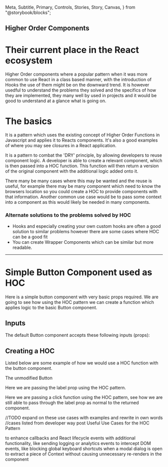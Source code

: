   Meta,
  Subtitle,
  Primary,
  Controls,
  Stories,
  Story,
  Canvas,
} from "@storybook/blocks";

<Meta of={HOCStories} />

## Higher Order Components

# Their current place in the React ecosystem

Higher Order components where a popular pattern when it was more common to use React in a class based manner, with the introduction of Hooks the use of them might be on the downward trend.
It is however usedful to understand the problems they solved and the specifics of how they are implemented, they many well by used in projects and it would be good to understand at a glance what is going on.

# The basics

It is a pattern which uses the existing concept of Higher Order Functions in Javascript and applies it to Reacts components.
It's also a good examples of where you may see closures in a React application.

It is a pattern to combat the 'DRY' principle, by allowing developers to reuse component logic.
A developer is able to create a relevant component, which is then passed into a HOC function.
This function will then return a version of the original component with the additional logic added onto it.

There many be many cases where this may be wanted and the reuse is useful, for example there may be many component which need to know the browsers location so you could create a HOC to provide components with that information.
Another common use case would be to pass some context into a component as this would likely be needed in many components.

### Alternate solutions to the problems solved by HOC

- Hooks and especially creating your own custom hooks are often a good solution to similar problems however there are some cases where HOC can be a good fit
- You can create Wrapper Components which can be similar but more readable.

---

# Simple Button Component used as HOC

Here is a simple button component with very basic props required.
We are going to see how using the HOC pattern we can create a function which applies logic to the basic Button component.

<Primary />

## Inputs

The default Button component accepts these following inputs (props):

<Controls />

## Creating a HOC

Listed below are some example of how we would use a HOC function with the button component.

The unmodified Button

<Canvas of={HOCStories.DefaultButton} />

Here we are passing the label prop using the HOC pattern.

<Canvas of={HOCStories.HOCLabel} />

Here we are passing a click function using the HOC pattern, see how we are still able to pass through the label prop as normal to the returned component.

<Canvas of={HOCStories.HOCAlert} />

//TODO expand on these use cases with examples and rewrite in own words
//cases listed from developer way post
Useful Use Cases for the HOC Pattern

to enhance callbacks and React lifecycle events with additional functionality, like sending logging or analytics events
to intercept DOM events, like blocking global keyboard shortcuts when a modal dialog is open
to extract a piece of Context without causing unnecessary re-renders in the component
